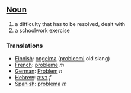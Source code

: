 ==[[Noun]]==

#a difficulty that has to be resolved, dealt with
#a schoolwork exercise

===Translations===

*[[Finnish]]: [[ongelma]] ([[probleemi]] old slang)
*[[French]]: [[problème]] ''m''
*[[German]]: [[Problem]] ''n''
*[[Hebrew]]: [[בעיה]] ''f''
*[[Spanish]]: [[problema]] ''m''